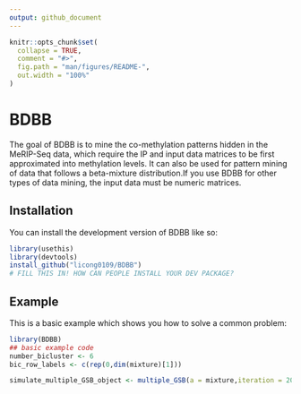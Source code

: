 ```yaml
---
output: github_document
---
```


<!-- README.md is generated from README.Rmd. Please edit that file -->

```r
knitr::opts_chunk$set(
  collapse = TRUE,
  comment = "#>",
  fig.path = "man/figures/README-",
  out.width = "100%"
)
```

# BDBB

<!-- badges: start -->
<!-- badges: end -->

The goal of BDBB is to mine the co-methylation patterns hidden in the MeRIP-Seq data, which require the IP and input data matrices to be first approximated into methylation levels. It can also be used for pattern mining of data that follows a beta-mixture distribution.If you use BDBB for other types of data mining, the input data must be numeric matrices. 

## Installation

You can install the development version of BDBB like so:

``` r
library(usethis)
library(devtools)
install_github("licong0109/BDBB")
# FILL THIS IN! HOW CAN PEOPLE INSTALL YOUR DEV PACKAGE?
```

## Example

This is a basic example which shows you how to solve a common problem:

```r
library(BDBB)
## basic example code
number_bicluster <- 6
bic_row_labels <- c(rep(0,dim(mixture)[1]))

simulate_multiple_GSB_object <- multiple_GSB(a = mixture,iteration = 2000,burn_in = 500,bic_row_labels = bic_row_labels,number_bicluster = number_bicluster)
```
